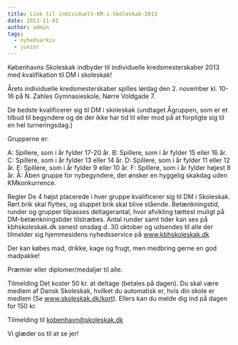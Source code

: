 ```yaml
---
title: Link til individuelt-KM-i-Skoleskak-2013
date: 2013-11-01
author: admin
tags:
  - nyhedsarkiv
  - junior
---
```


Københavns Skoleskak indbyder til individuelle kredsmesterskaber 2013 med kvalifikation til DM i skoleskak!

Årets individuelle kredsmesterskaber spilles lørdag den 2. november kl. 10-16 på N. Zahles Gymnasieskole, Nørre Voldgade 7.

De bedste kvalificerer sig til DM i skoleskak (undtaget Ågruppen, som er et tilbud til begyndere og de der ikke har tid til eller mod på at forpligte sig til en hel turneringsdag.)

Grupperne er:

A: Spillere, som i år fylder 17-20 år. B: Spillere, som i år fylder 15 eller 16 år. C: Spillere, som i år fylder 13 eller 14 år. D: Spillere, som i år fylder 11 eller 12 år. E: Spillere, som i år fylder 9 eller 10 år. F: Spillere, som i år fylder højest 8 år. Å: Åben gruppe for nybegyndere, der ønsker en hyggelig skakdag uden KMkonkurrence.

Regler De 4 højst placerede i hver gruppe kvalificerer sig til DM i Skoleskak. Rørt brik skal flyttes, og sluppet brik skal blive stående. Betænkningstid, runder og grupper tilpasses deltagerantal, hvor afvikling tættest muligt på DM-betænkningstider tilstræbes. Antal runder samt tider kan ses på kbhskoleskak.dk senest onsdag d. 30 oktober og udsendes til alle der tilmelder sig hjemmesidens nyhedsservice på www.kbhskoleskak.dk

Der kan købes mad, drikke, kage og frugt, men medbring gerne en god madpakke! 

Præmier eller diplomer/medaljer til alle. 

Tilmelding Det koster 50 kr. at deltage (betales på dagen). Du skal være medlem af Dansk Skoleskak, hvilket du automatisk er, hvis din skole er medlem (Se www.skoleskak.dk/kort). Ellers kan du melde dig ind på dagen for 150 kr.

Tilmelding til kobenhavn@skoleskak.dk

Vi glæder os til at se jer!
